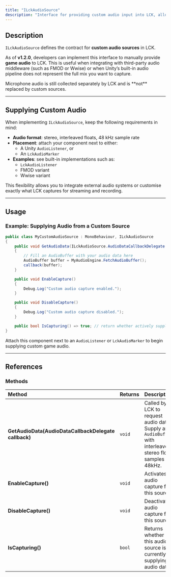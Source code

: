 ```yaml
---
title: "ILckAudioSource"
description: "Interface for providing custom audio input into LCK, allowing developers to supply game audio streams manually."
---
```


## Description

`ILckAudioSource` defines the contract for **custom audio sources** in LCK.

As of **v1.2.0**, developers can implement this interface to manually provide **game audio** to LCK. This is useful when integrating with third-party audio middleware (such as FMOD or Wwise) or when Unity’s built-in audio pipeline does not represent the full mix you want to capture.

<Info>
  Microphone audio is still collected separately by LCK and is **not** replaced by custom sources.
</Info>

---

## Supplying Custom Audio

When implementing `ILckAudioSource`, keep the following requirements in mind:

- **Audio format**: stereo, interleaved floats, 48 kHz sample rate
- **Placement**: attach your component next to either:
  - A Unity `AudioListener`, or
  - An `LckAudioMarker`
- **Examples**: see built-in implementations such as:
  - `LckAudioListener`
  - FMOD variant
  - Wwise variant

This flexibility allows you to integrate external audio systems or customise exactly what LCK captures for streaming and recording.

---

## Usage

### Example: Supplying Audio from a Custom Source

```c#
public class MyCustomAudioSource : MonoBehaviour, ILckAudioSource
{
    public void GetAudioData(ILckAudioSource.AudioDataCallbackDelegate callback)
    {
        // Fill an AudioBuffer with your audio data here
        AudioBuffer buffer = MyAudioEngine.FetchAudioBuffer();
        callback(buffer);
    }

    public void EnableCapture()
    {
        Debug.Log("Custom audio capture enabled.");
    }

    public void DisableCapture()
    {
        Debug.Log("Custom audio capture disabled.");
    }

    public bool IsCapturing() => true; // return whether actively supplying data
}
```

Attach this component next to an `AudioListener` or `LckAudioMarker` to begin supplying custom game audio.

---

## References

### Methods

| Method                                               | Returns | Description                                                                                                  |
| :--------------------------------------------------- | :------ | :----------------------------------------------------------------------------------------------------------- |
| **GetAudioData(AudioDataCallbackDelegate callback)** | `void`  | Called by LCK to request audio data. Supply an `AudioBuffer` with interleaved stereo float samples at 48kHz. |
| **EnableCapture()**                                  | `void`  | Activates audio capture for this source.                                                                     |
| **DisableCapture()**                                 | `void`  | Deactivates audio capture for this source.                                                                   |
| **IsCapturing()**                                    | `bool`  | Returns whether this audio source is currently supplying audio data.                                         |